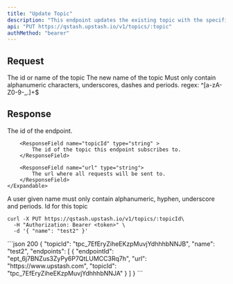 ```yaml
---
title: "Update Topic"
description: "This endpoint updates the existing topic with the specified ID."
api: "PUT https://qstash.upstash.io/v1/topics/:topic"
authMethod: "bearer"
---
```


## Request

<ParamField path="topic" required>
    The id or name of the topic
</ParamField>

<ParamField body="name" type="string" required>
    The new name of the topic Must only contain alphanumeric characters,
    underscores, dashes and periods. regex: ^[a-zA-Z0-9-_.]+$
</ParamField>

## Response

<ResponseField name="endpoints" type="Array<Endpoint>" required>
    <Expandable title="Endpoint">
        <ResponseField name="endpointId" type="string" >
            The id of the endpoint.
        </ResponseField>

        <ResponseField name="topicId" type="string" >
            The id of the topic this endpoint subscribes to.
        </ResponseField>

        <ResponseField name="url" type="string">
            The url where all requests will be sent to.
        </ResponseField>
    </Expandable>

</ResponseField>

<ResponseField name="name" type="string" required>
    A user given name must only contain alphanumeric, hyphen, underscore and
    periods.
</ResponseField>

<ResponseField name="topicId" type="string" required>
    Id for this topic
</ResponseField>

<RequestExample>

```shell curl
curl -X PUT https://qstash.upstash.io/v1/topics/:topicId\
  -H "Authorization: Bearer <token>" \
  -d '{ "name": "test2" }'
```

</RequestExample>

<ResponseExample>
```json 200
{
  "topicId": "tpc_7EfEryZiheEKzpMuvjYdhhhbNNJB",
  "name": "test2",
  "endpoints": [
    {
      "endpointId": "ept_6j7BNZus3ZyPy6P7QtLUMCC3Rq7h",
      "url": "https://www.upstash.com",
      "topicId": "tpc_7EfEryZiheEKzpMuvjYdhhhbNNJA"
    }
  ]
}
```
</ResponseExample>
